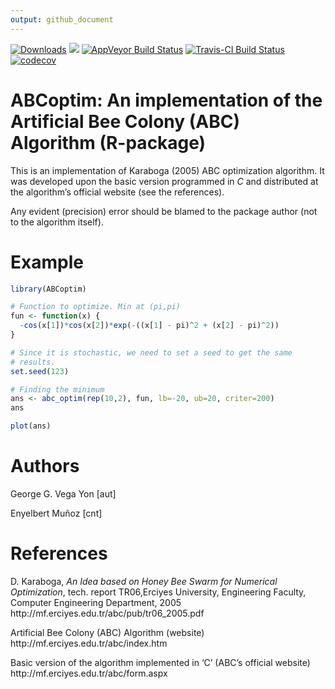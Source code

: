 ```yaml
---
output: github_document
---
```


[![Downloads](https://cranlogs.r-pkg.org/badges/ABCoptim)](http://cran.rstudio.com/package=ABCoptim)
[![](https://cranlogs.r-pkg.org/badges/grand-total/ABCoptim)](http://cran.rstudio.com/package=ABCoptim) 
[![AppVeyor Build Status](https://ci.appveyor.com/api/projects/status/github/gvegayon/ABCoptim?branch=master&svg=true)](https://ci.appveyor.com/project/gvegayon/ABCoptim)
[![Travis-CI Build Status](https://travis-ci.org/gvegayon/ABCoptim.svg?branch=master)](https://travis-ci.org/gvegayon/ABCoptim)
[![codecov](https://codecov.io/gh/gvegayon/ABCoptim/branch/master/graph/badge.svg)](https://codecov.io/gh/gvegayon/ABCoptim)

# ABCoptim: An implementation of the Artificial Bee Colony (ABC) Algorithm (R-package)

This is an implementation of Karaboga (2005) ABC optimization algorithm. It was developed upon the basic version programmed in *C* and distributed at the algorithm's official website (see the references).
  
Any evident (precision) error should be blamed to the package author (not to the algorithm itself).

# Example

```r
library(ABCoptim)

# Function to optimize. Min at (pi,pi)
fun <- function(x) {
  -cos(x[1])*cos(x[2])*exp(-((x[1] - pi)^2 + (x[2] - pi)^2))
}

# Since it is stochastic, we need to set a seed to get the same
# results.
set.seed(123)

# Finding the minimum
ans <- abc_optim(rep(10,2), fun, lb=-20, ub=20, criter=200)
ans

plot(ans)
```


Authors
=======
George G. Vega Yon [aut]

Enyelbert Muñoz [cnt]

References
==========
D. Karaboga, _An Idea based on Honey Bee Swarm for Numerical Optimization_, tech. report TR06,Erciyes University, Engineering Faculty, Computer Engineering Department, 2005 http://mf.erciyes.edu.tr/abc/pub/tr06_2005.pdf

Artificial Bee Colony (ABC) Algorithm (website) http://mf.erciyes.edu.tr/abc/index.htm

Basic version of the algorithm implemented in 'C' (ABC's official website) http://mf.erciyes.edu.tr/abc/form.aspx
